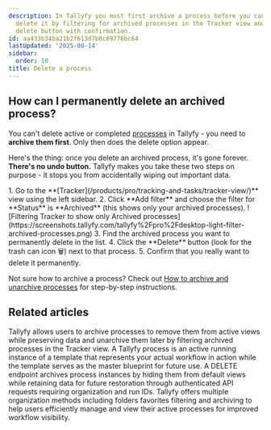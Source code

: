 ```yaml
---
description: In Tallyfy you must first archive a process before you can permanently
  delete it by filtering for archived processes in the Tracker view and clicking the
  delete button with confirmation.
id: aa433b34ba21b2f613d7b0c09776bc64
lastUpdated: '2025-08-14'
sidebar:
  order: 10
title: Delete a process
---
```



## How can I permanently delete an archived process?

You can't delete active or completed [processes](/products/pro/tracking-and-tasks/processes/) in Tallyfy - you need to **archive them first**. Only then does the delete option appear.

Here's the thing: once you delete an archived process, it's gone forever. **There's no undo button.** Tallyfy makes you take these two steps on purpose - it stops you from accidentally wiping out important data.

<Steps>
1. Go to the **[Tracker](/products/pro/tracking-and-tasks/tracker-view/)** view using the left sidebar.
2. Click **Add filter** and choose the filter for **Status** is **Archived** (this shows only your archived processes).
   ![Filtering Tracker to show only Archived processes](https://screenshots.tallyfy.com/tallyfy%2Fpro%2Fdesktop-light-filter-archived-processes.png)
3. Find the archived process you want to permanently delete in the list.
4. Click the **Delete** button (look for the trash can icon 🗑️) next to that process.
5. Confirm that you really want to delete it permanently.
</Steps>

Not sure how to archive a process? Check out [How to archive and unarchive processes](/products/pro/tracking-and-tasks/tracker-view/organize-processes/how-to-archive-and-unarchive-processes-in-tallyfy/) for step-by-step instructions.


## Related articles
<CardGrid>
<LinkTitleCard header="<b>Organize Processes > Archive and unarchive processes in Tracker view</b>" href="/products/pro/tracking-and-tasks/tracker-view/organize-processes/how-to-archive-and-unarchive-processes-in-tallyfy/" > Tallyfy allows users to archive processes to remove them from active views while preserving data and unarchive them later by filtering archived processes in the Tracker view. </LinkTitleCard>
<LinkTitleCard header="<b>Tracking And Tasks > More about processes</b>" href="/products/pro/tracking-and-tasks/processes/" > A Tallyfy process is an active running instance of a template that represents your actual workflow in action while the template serves as the master blueprint for future use. </LinkTitleCard>
<LinkTitleCard header="<b>Processes > Archive process</b>" href="/products/pro/integrations/open-api/code-samples/processes/archive-process/" > A DELETE endpoint archives process instances by hiding them from default views while retaining data for future restoration through authenticated API requests requiring organization and run IDs. </LinkTitleCard>
<LinkTitleCard header="<b>Tracker View > Organize processes</b>" href="/products/pro/tracking-and-tasks/tracker-view/organize-processes/" > Tallyfy offers multiple organization methods including folders favorites filtering and archiving to help users efficiently manage and view their active processes for improved workflow visibility. </LinkTitleCard>
</CardGrid>